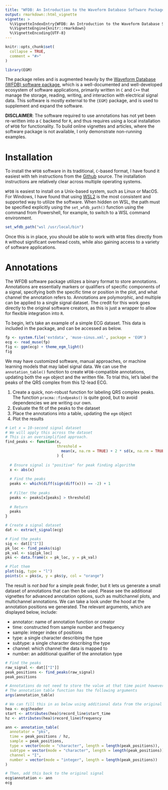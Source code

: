 ```yaml
---
title: "WFDB: An Introduction to the Waveform Database Software Package"
output: rmarkdown::html_vignette
vignette: >
  %\VignetteIndexEntry{WFDB: An Introduction to the Waveform Database Software Package}
  %\VignetteEngine{knitr::rmarkdown}
  %\VignetteEncoding{UTF-8}
---
```


```r
knitr::opts_chunk$set(
  collapse = TRUE,
  comment = "#>"
)
```

```r
library(EGM)
```

The package relies and is augmented heavily by the [Waveform Database (WFDB) software package](https://physionet.org/content/wfdb/10.7.0/), which is a well-documented and well-developed ecosystem of software applications, primarily written in `C` and `C++` that manage the storage, reading, writing, and interaction with electrical signal data.
This software is mostly external to the `{EGM}` package, and is used to supplement and expand the software.

__DISCLAIMER__: The software required to use annotations has not yet been re-written into a `C` backend for `R`, and thus requires using a local installation of `WFDB` for functionality. 
To build online vignettes and articles, where the software package is not available, I only demonstrate non-running examples.

# Installation

To install the `WFDB` software in its traditional, `C`-based format, I have found it easiest with teh instructions from the [Github](https://github.com/bemoody/wfdb) source. 
The installation instructions are relatively clear across multiple operating systems.

`WFDB` is easiest to install on a Unix-based system, such as Linux or MacOS. 
For Windows, I have found that using [WSL2](https://learn.microsoft.com/en-us/windows/wsl/install) is the most consistent and supported way to utilize the software.
When hidden on WSL, the path must be specified explicitly using the `set_wfdb_path()` function using the command from Powershell, for example, to switch to a WSL command environment.

```r
set_wfdb_path("wsl /usr/local/bin")
```

Once this is in place, you should be able to work with `WFDB` files directly from `R` without significant overhead costs, while also gaining access to a variety of software applications.

# Annotations

The WFDB software package utilizes a binary format to store annotations.
Annotations are essentially markers or qualifiers of specific components of a signal, specifying both the specific time or position in the plot, and what channel the annotation refers to. 
Annotations are polymorphic, and multiple can be applied to a single signal dataset. 
The credit for this work goes directly to the original software creators, as this is just a wrapper to allow for flexible integration into `R`. 

To begin, let's take an example of a simple ECG dataset.
This data is included in the package, and can be accessed as below.

```r
fp <- system.file('extdata', 'muse-sinus.xml', package = 'EGM')
ecg <- read_muse(fp)
fig <- ggm(ecg) + theme_egm_light()
fig
```

We may have customized software, manual approaches, or machine learning models that may label signal data.
We can use the `annotation_table()` function to create `WFDB`-compatible annotations, updating both the `egm` object and the written file.
To trial this, let's label the peaks of the QRS complex from this 12-lead ECG.

1. Create a quick, non-robust function for labeling QRS complex peaks. The function `pracma::findpeaks()` is quite good, but to avoid dependencies we are writing our own.
1. Evaluate the fit of the peaks to the dataset
1. Place the annotations into a table, updating the `egm` object
1. Plot the results

```r
# Let x = 10-second signal dataset
# We will apply this across the dataset
# This is an oversimplified approach.
find_peaks <- function(x,
                       threshold = 
                         mean(x, na.rm = TRUE) + 2 * sd(x, na.rm = TRUE)
                       ) {
  
  # Ensure signal is "positive" for peak finding algorithm
  x <- abs(x)
  
  # Find the peaks
  peaks <- which(diff(sign(diff(x))) == -2) + 1
  
  # Filter the peaks
  peaks <- peaks[x[peaks] > threshold]
  
  # Return
  peaks
}

# Create a signal dataset
dat <- extract_signal(ecg)

# Find the peaks
sig <- dat[["I"]]
pk_loc <- find_peaks(sig)
pk_val <- sig[pk_loc]
pks <- data.frame(x = pk_loc, y = pk_val)

# Plot them
plot(sig, type = "l")
points(x = pks$x, y = pks$y, col = "orange")
```

The result is *not bad* for a simple peak finder, but it lets us generate a small dataset of annotations that can then be used.
Please see the additional vignettes for advanced annotation options, such as multichannel plots, and multichannel annotations.
We can take a look under the hood at the annotation positions we generated.
The relevant arguments, which are displayed below, include:

- annotator: name of annotation function or creator
- time: constructed from sample number and frequency
- sample: integer index of positions
- type: a single character describing the type
- subtype: a single character describing the type
- channel: which channel the data is mapped to
- number: an additional qualifier of the annotation type

```r
# Find the peaks
raw_signal <- dat[["I"]]
peak_positions <- find_peaks(raw_signal)
peak_positions

# Annotations do not need to store the value at that time point however
# The annotation table function has the following arguments
args(annotation_table)

# We can fill this in as below using additional data from the original ECG
hea <- ecg$header
start <- attributes(hea)$record_line$start_time
hz <- attributes(hea)$record_line$frequency

ann <- annotation_table(
  annotator = "pks",
  time = peak_positions / hz,
  sample = peak_positions,
  type = vector(mode = "character", length = length(peak_positions)),
  subtype = vector(mode = "character", length = length(peak_positions)),
  channel = "I",
  number = vector(mode = "integer", length = length(peak_positions))
)

# Then, add this back to the original signal
ecg$annotation <- ann
ecg
```

